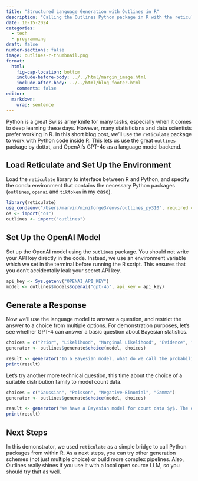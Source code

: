 ```yaml
---
title: "Structured Language Generation with Outlines in R"
description: "Calling the Outlines Python package in R with the reticulate package, with OpenAI's GPT-4o as a language model."
date: 10-15-2024
categories: 
  - tech
  - programming
draft: false
number-sections: false
image: outlines-r-thumbnail.png
format:
  html:
    fig-cap-location: bottom
    include-before-body: ../../html/margin_image.html
    include-after-body: ../../html/blog_footer.html
    comments: false
editor: 
  markdown: 
    wrap: sentence
---
```


Python is a great Swiss army knife for many tasks, especially when it comes to deep learning these days.
However, many statisticians and data scientists prefer working in R. 
In this short blog post, we'll use the `reticulate` package to work with Python code inside R.
This lets us use the great `outlines` package by dottxt, and OpenAI's GPT-4o as a language model backend.

## Load Reticulate and Set Up the Environment

Load the `reticulate` library to interface between R and Python, and specify the conda environment that contains the necessary Python packages (`outlines`, `openai` and `tiktoken` in my case).

```r
library(reticulate)
use_condaenv("/Users/marvin/miniforge3/envs/outlines_py310", required = TRUE)
os <- import("os")
outlines <- import("outlines")
```

## Set Up the OpenAI Model

Set up the OpenAI model using the `outlines` package. 
You should not write your API key directly in the code.
Instead, we use an environment variable which we set in the terminal before running the R script.
This ensures that you don't accidentally leak your secret API key.

```r
api_key <- Sys.getenv("OPENAI_API_KEY")
model <- outlines$models$openai("gpt-4o", api_key = api_key)
```

## Generate a Response

Now we'll use the language model to answer a question, and restrict the answer to a choice from multiple options.
For demonstration purposes, let's see whether GPT-4 can answer a basic question about Bayesian statistics.

```r
choices = c("Prior", "Likelihood", "Marginal Likelihood", "Evidence", "Posterior")
generator <- outlines$generate$choice(model, choices)

result <- generator("In a Bayesian model, what do we call the probability distribution of parameters given the data?")
print(result)
```

Let's try another more technical question, this time about the choice of a suitable distribution family to model count data.

```r
choices = c("Gaussian", "Poisson", "Negative-Binomial", "Gamma")
generator <- outlines$generate$choice(model, choices)

result <- generator("We have a Bayesian model for count data $y$. The data $y$ is lower-bounded at zero, can take on integer values, and is probably overdispersed. The most suitable distribution family for the data model is ")
print(result)
```


## Next Steps

In this demonstrator, we used `reticulate` as a simple bridge to call Python packages from within R.
As a next steps, you can try other generation schemes (not just multiple choice) or build more complex pipelines.
Also, Outlines really shines if you use it with a local open source LLM, so you should try that as well.
